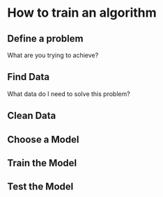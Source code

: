 # How to train an algorithm 

## Define a problem
What are you trying to achieve? 

## Find Data
What data do I need to solve this problem? 

## Clean Data

## Choose a Model

## Train the Model

## Test the Model